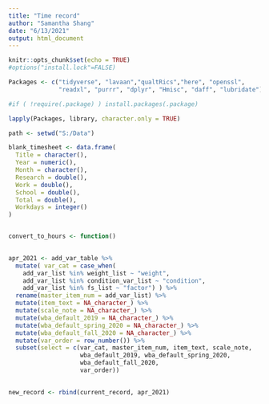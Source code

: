 ```yaml
---
title: "Time record"
author: "Samantha Shang"
date: "6/13/2021"
output: html_document
---
```


```r
knitr::opts_chunk$set(echo = TRUE)
#options("install.lock"=FALSE)

Packages <- c("tidyverse", "lavaan","qualtRics","here", "openssl",
              "readxl", "purrr", "dplyr", "Hmisc", "daff", "lubridate")

#if ( !require(.package) ) install.packages(.package)

lapply(Packages, library, character.only = TRUE)

path <- setwd("S:/Data")

```



```r


blank_timesheet <- data.frame(
  Title = character(),
  Year = numeric(),
  Month = character(),
  Research = double(),
  Work = double(),
  School = double(),
  Total = double(),
  Workdays = integer()
)


convert_to_hours <- function()

    
apr_2021 <- add_var_table %>%
  mutate( var_cat = case_when(
    add_var_list %in% weight_list ~ "weight",
    add_var_list %in% condition_var_list ~ "condition",
    add_var_list %in% fs_list ~ "factor") ) %>%
  rename(master_item_num = add_var_list) %>%
  mutate(item_text = NA_character_) %>%
  mutate(scale_note = NA_character_) %>%
  mutate(wba_default_2019 = NA_character_) %>%
  mutate(wba_default_spring_2020 = NA_character_) %>%
  mutate(wba_default_fall_2020 = NA_character_) %>%
  mutate(var_order = row_number()) %>%
  subset(select = c(var_cat, master_item_num, item_text, scale_note,
                    wba_default_2019, wba_default_spring_2020,
                    wba_default_fall_2020,
                    var_order))

      
new_record <- rbind(current_record, apr_2021)      




```



